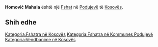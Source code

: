 {{Fshat në Kosovës
 | Emri                = Homović Mahala
| srp_N_name = Homović Mahala
| srp_N_FULL_NAME_RO = Homović Mahala
| srp_N_FULL_NAME_ND_RO = Homovic Mahala
| srp_N_SORT_NAME_RG = HOMOVICMAHALA
| srp_N_FULL_NAME_RG = Homović Mahala
| srp_N_FULL_NAME_ND_RG = Homovic Mahala

 | Emri (Rasa dhanore) = 
 | Figura              = 
 | Shteti              = Kosovo
 | Komuna              = Podujevë
 | Kodi postar         = 
 | Sipërfaqja          = 

 | Popullsia           = 

 | Regj. i popullsisë  = 
 | Dend. e popullsisë  = 
 | Faqja zyrtare       = 
 <!--- Koordinatat ----> 
 | Gjerësia            = 42.802142
 | Gjatësia            = 21.161951
 | Lartësia            = 
}}
'''Homović Mahala''' është një [[Fshat]] në [[Podujevë]] të [[Kosovës]].

<!-- == Gjeografia == -->
<!-- == Historia == -->
<!-- == Demografia == -->
== Shih edhe ==
{{Komuna Podujevë}}
{{Kosovo-Administrata-Cung}}

[[Kategoria:Fshatra në Kosovës]]
[[Kategoria:Fshatra në Kommunes Podujevë]]
[[Kategoria:Vendbanime në Kosovës]]